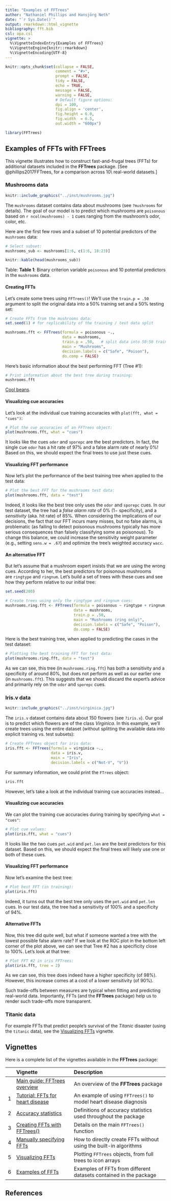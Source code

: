 ```yaml
---
title: "Examples of FFTrees"
author: "Nathaniel Phillips and Hansjörg Neth"
date: "`r Sys.Date()`"
output: rmarkdown::html_vignette
bibliography: fft.bib
csl: apa.csl
vignette: >
  %\VignetteIndexEntry{Examples of FFTrees}
  %\VignetteEngine{knitr::rmarkdown}
  %\VignetteEncoding{UTF-8}
---
```


```r
knitr::opts_chunk$set(collapse = FALSE, 
                      comment = "#>", 
                      prompt = FALSE,
                      tidy = FALSE,
                      echo = TRUE, 
                      message = FALSE,
                      warning = FALSE,
                      # Default figure options: 
                      dpi = 100, 
                      fig.align = 'center',
                      fig.height = 6.0,
                      fig.width  = 6.5, 
                      out.width = "600px")
```


```r
library(FFTrees)
```



## Examples of FFTs with **FFTrees** 

This vignette illustrates how to construct fast-and-frugal trees (FFTs) for additional datasets included in the **FFTrees** package. 
[See @phillips2017FFTrees, for a comparison across 10\ real-world datasets.] 


### Mushrooms data

```r
knitr::include_graphics("../inst/mushrooms.jpg")
```

The `mushrooms` dataset contains data about mushrooms (see `?mushrooms` for details). 
The goal of our model is to predict which mushrooms are `poisonous` based on `r ncol(mushrooms) - 1` cues ranging from the mushroom's odor, color, etc. 

Here are the first few rows and a subset of 10\ potential predictors of the `mushrooms` data:

```r
# Select subset:
mushrooms_sub <- mushrooms[1:6, c(1:6, 18:23)]

knitr::kable(head(mushrooms_sub))
```

Table: **Table 1**: Binary criterion variable\ `poisonous` and 10\ potential predictors in the `mushrooms` data.


#### Creating FFTs 

Let's create some trees using `FFTrees()`! 
We'll use the `train.p = .50` argument to split the original data into a $50$%\ training set and a $50$%\ testing set: 

```r
# Create FFTs from the mushrooms data: 
set.seed(1) # for replicability of the training / test data split

mushrooms.fft <- FFTrees(formula = poisonous ~.,
                         data = mushrooms,
                         train.p = .50,   # split data into 50:50 training/test subsets
                         main = "Mushrooms",
                         decision.labels = c("Safe", "Poison"),
                         do.comp = FALSE)
```

Here's basic information about the best performing FFT (Tree\ #1): 

```r
# Print information about the best tree during training:
mushrooms.fft
```

[Cool beans](https://goo.gl/B7YDuC). 


#### Visualizing cue accuracies

Let's look at the individual cue training accuracies with `plot(fft, what = "cues")`: 

```r
# Plot the cue accuracies of an FFTrees object:
plot(mushrooms.fft, what = "cues")
```

It looks like the cues `oder` and `sporepc` are the best predictors. 
In fact, the single cue `odor` has a hit rate of\ $97$% and a false alarm rate of nearly\ $0$%! 
Based on this, we should expect the final trees to use just these cues. 


#### Visualizing FFT performance 

Now let's plot the performance of the best training tree when applied to the test data: 

```r
# Plot the best FFT for the mushrooms test data: 
plot(mushrooms.fft, data = "test")
```

Indeed, it looks like the best tree only uses the\ `odor` and\ `sporepc` cues. 
In our test dataset, the tree had a _false alarm rate_ of\ $0$% ($1 -$\ specificity), and a _sensitivity_ (aka. hit rate) of\ $85$%. 
When considering the implications of our decisions, the fact that our FFT incurs many misses, but no false alarms, is problematic (as failing to detect poisonous mushrooms typically has more serious consequences than falsely classifying some as poisonous). 
To change this balance, we could increase the sensitivity weight parameter (e.g., setting `sens.w = .67`) and optimize the tree's weighted accuracy\ `wacc`. 


#### An alternative FFT 

But let's assume that a mushroom expert insists that we are using the wrong cues. 
According to her, the best predictors for poisonous mushrooms are\ `ringtype` and\ `ringnum`. 
Let's build a set of trees with these cues and see how they perform relative to our initial tree: 

```r
set.seed(200)
```


```r
# Create trees using only the ringtype and ringnum cues: 
mushrooms.ring.fft <- FFTrees(formula = poisonous ~ ringtype + ringnum,
                              data = mushrooms,
                              train.p = .50,
                              main = "Mushrooms (ring only)",
                              decision.labels = c("Safe", "Poison"),
                              do.comp = FALSE)
```

Here is the best training tree, when applied to predicting the cases in the test dataset:

```r
# Plotting the best training FFT for test data: 
plot(mushrooms.ring.fft, data = "test")
```

<!-- Conclusion: -->

As we can see, this tree (in `mushrooms.ring.fft`) has both a sensitivity and a specificity of around\ $80$%, but does not perform as well as our earlier one (in `mushrooms.fft`). 
This suggests that we should discard the expert's advice and primarily rely on the\ `odor` and\ `sporepc` cues. 



### Iris.v data 

```r
knitr::include_graphics("../inst/virginica.jpg")
```

The `iris.v` dataset contains data about 150\ flowers (see `?iris.v`). 
Our goal is to predict which flowers are of the class _Virginica_. 
In this example, we'll create trees using the entire dataset (without splitting the available data into explicit training vs. test subsets): 

```r
# Create FFTrees object for iris data:
iris.fft <- FFTrees(formula = virginica ~.,
                    data = iris.v,
                    main = "Iris",
                    decision.labels = c("Not-V", "V"))
```

For summary information, we could print the `FTrees` object:

```r
iris.fft
```

However, let's take a look at the individual training cue accuracies instead... 


#### Visualizing cue accuracies

We can plot the training cue accuracies during training by specifying `what = "cues"`:

```r
# Plot cue values: 
plot(iris.fft, what = "cues")
```

It looks like the two cues\ `pet.wid` and\ `pet.len` are the best predictors for this dataset. 
Based on this, we should expect the final trees will likely use one or both of these cues.


#### Visualizing FFT performance 

Now let's examine the best tree:

```r
# Plot best FFT (in training): 
plot(iris.fft)
```

Indeed, it turns out that the best tree only uses the\ `pet.wid` and\ `pet.len` cues. 
In our test data, the tree had a sensitivity of\ 100% and a specificity of\ 94%.


#### Alternative FFTs

Now, this tree did quite well, but what if someone wanted a tree with the lowest possible false alarm rate? 
If we look at the ROC plot in the bottom left corner of the plot above, we can see that Tree\ #2 has a specificity close to\ 100%. 
Let's look at that tree: 

```r
# Plot FFT #2 in iris FFTrees: 
plot(iris.fft, tree = 2)
```

As we can see, this tree does indeed have a higher specificity (of\ 98%). 
However, this increase comes at a cost of a lower sensitivity (of\ 90%). 

Such trade-offs between measures are typical when fitting and predicting real-world data. 
Importantly, FFTs (and the **FFTrees** package) help us to render such trade-offs more transparent. 


### Titanic data

For example FFTs that predict people's survival of the _Titanic_ disaster (using the `titanic` data), see the [Visualizing FFTs](FFTrees_plot.html) vignette. 


## Vignettes

<!-- Table of all vignettes: -->

Here is a complete list of the vignettes available in the **FFTrees** package: 

|   | Vignette | Description |
|--:|:------------------------------|:-------------------------------------------------|
|   | [Main guide: FFTrees overview](guide.html) | An overview of the **FFTrees** package |
| 1 | [Tutorial: FFTs for heart disease](FFTrees_heart.html)   | An example of using `FFTrees()` to model heart disease diagnosis |
| 2 | [Accuracy statistics](FFTrees_accuracy_statistics.html) | Definitions of accuracy statistics used throughout the package |
| 3 | [Creating FFTs with FFTrees()](FFTrees_function.html) | Details on the main `FFTrees()` function |
| 4 | [Manually specifying FFTs](FFTrees_mytree.html)   | How to directly create FFTs without using the built-in algorithms |
| 5 | [Visualizing FFTs](FFTrees_plot.html) | Plotting `FFTrees` objects, from full trees to icon arrays |
| 6 | [Examples of FFTs](FFTrees_examples.html) | Examples of FFTs from different datasets contained in the package |


## References 

<!-- eof. -->

